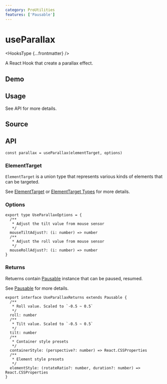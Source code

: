 ```yaml
---
category: ProUtilities
features: ['Pausable']
---
```


# useParallax


<HooksType {...frontmatter} />

A React Hook that create a parallax effect.

## Demo


<App />

## Usage

See API for more details.

## Source


<Source />

## API

```tsx
const parallax = useParallax(elementTarget, options)
```

### ElementTarget

`ElementTarget` is a union type that represents various kinds of elements that can be targeted.

See [ElementTarget](/docs/features/element-target) or [ElementTarget Types](/docs/features/element-target#element-target-types) for more details.

### Options

```tsx
export type UseParallaxOptions = {
  /**
   * Adjust the tilt value from mouse sensor
   */
  mouseTiltAdjust?: (i: number) => number
  /**
   * Adjust the roll value from mouse sensor
   */
  mouseRollAdjust?: (i: number) => number
}
```

### Returns

Retuerns contain [Pausable](/docs/react-use/pausable) instance that can be paused, resumed.

See [Pausable](/docs/react-use/pausable) for more details.

```tsx
export interface UseParallaxReturns extends Pausable {
  /**
   * Roll value. Scaled to `-0.5 ~ 0.5`
   */
  roll: number
  /**
   * Tilt value. Scaled to `-0.5 ~ 0.5`
   */
  tilt: number
  /**
   * Container style presets
   */
  containerStyle: (perspective?: number) => React.CSSProperties
  /**
   * Element style presets
   */
  elementStyle: (rotateRatio?: number, duration?: number) => React.CSSProperties
}
```
